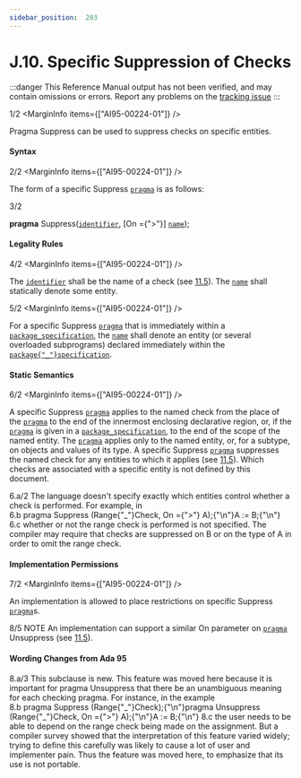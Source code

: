 ```yaml
---
sidebar_position:  203
---
```


# J.10. Specific Suppression of Checks

:::danger
This Reference Manual output has not been verified,
and may contain omissions or errors.
Report any problems on the [tracking issue](https://github.com/ada-lang-io/ada-lang-io/issues/20)
:::


<MarginText>1/2</MarginText>
<MarginInfo items={["AI95-00224-01"]} />
<p>Pragma Suppress can be used to suppress checks on specific entities. <br /></p>


#### Syntax

<MarginText>2/2</MarginText>
<MarginInfo items={["AI95-00224-01"]} />
<p class="Indented2">The form of a specific Suppress <code><a href="/docs/arm/AA-2/AA-2.8#S0019">pragma</a></code> is as follows: <br /></p>

<MarginText>3/2</MarginText>
<p class="Indented2">  <b>pragma</b> Suppress(<code><a href="/docs/arm/AA-2/AA-2.3#S0002">identifier</a></code>, [On ={">"}] <code><a href="/docs/arm/AA-4/AA-4.1#S0091">name</a></code>); <br /></p>


#### Legality Rules

<MarginText>4/2</MarginText>
<MarginInfo items={["AI95-00224-01"]} />
<p>The <code><a href="/docs/arm/AA-2/AA-2.3#S0002">identifier</a></code> shall be the name of a check (see <a href="/docs/arm/AA-11/AA-11.5">11.5</a>). The <code><a href="/docs/arm/AA-4/AA-4.1#S0091">name</a></code> shall statically denote some entity.<br /></p>

<MarginText>5/2</MarginText>
<MarginInfo items={["AI95-00224-01"]} />
<p>For a specific Suppress <code><a href="/docs/arm/AA-2/AA-2.8#S0019">pragma</a></code> that is immediately within a <code><a href="/docs/arm/AA-7/AA-7.1#S0230">package_specification</a></code>, the <code><a href="/docs/arm/AA-4/AA-4.1#S0091">name</a></code> shall denote an entity (or several overloaded subprograms) declared immediately within the <code><a href="/docs/arm/AA-7/AA-7.1#S0230">package{"_"}specification</a></code>. <br /></p>


#### Static Semantics

<MarginText>6/2</MarginText>
<MarginInfo items={["AI95-00224-01"]} />
<p>A specific Suppress <code><a href="/docs/arm/AA-2/AA-2.8#S0019">pragma</a></code> applies to the named check from the place of the <code><a href="/docs/arm/AA-2/AA-2.8#S0019">pragma</a></code> to the end of the innermost enclosing declarative region, or, if the <code><a href="/docs/arm/AA-2/AA-2.8#S0019">pragma</a></code> is given in a <code><a href="/docs/arm/AA-7/AA-7.1#S0230">package_specification</a></code>, to the end of the scope of the named entity. The <code><a href="/docs/arm/AA-2/AA-2.8#S0019">pragma</a></code> applies only to the named entity, or, for a subtype, on objects and values of its type. A specific Suppress <code><a href="/docs/arm/AA-2/AA-2.8#S0019">pragma</a></code> suppresses the named check for any entities to which it applies (see <a href="/docs/arm/AA-11/AA-11.5">11.5</a>). Which checks are associated with a specific entity is not defined by this document.<br /></p>

<AnnotatedOnly>
<MarginText>6.a/2</MarginText>
<Admonition type="aarm" aarm="discussion">
<b></b>The language doesn't specify exactly which entities control whether a check is performed. For example, in <br />
</Admonition>
</AnnotatedOnly>

<AnnotatedOnly>
<MarginText>6.b</MarginText>
<CodeBlock language="ada">
pragma Suppress (Range{"_"}Check, On ={">"} A);{"\n"}A := B;{"\n"}

</CodeBlock>
</AnnotatedOnly>
<AnnotatedOnly>
<MarginText>6.c</MarginText>
<Admonition type="aarm" aarm="note">
whether or not the range check is performed is not specified. The compiler may require that checks are suppressed on B or on the type of A in order to omit the range check. <br />
</Admonition>
</AnnotatedOnly>


#### Implementation Permissions

<MarginText>7/2</MarginText>
<MarginInfo items={["AI95-00224-01"]} />
<p>An implementation is allowed to place restrictions on specific Suppress <code><a href="/docs/arm/AA-2/AA-2.8#S0019">pragma</a></code>s. <br /></p>

<AnnotatedOnly>
<MarginText>8/5</MarginText>
<MarginInfo items={["AI95-00224-01", "AI12-0440-1"]} />
<Admonition type="aarm" aarm="note">
NOTE   An implementation can support a similar On parameter on <code><a href="/docs/arm/AA-2/AA-2.8#S0019">pragma</a></code> Unsuppress (see <a href="/docs/arm/AA-11/AA-11.5">11.5</a>). <br />
</Admonition>
</AnnotatedOnly>

<AnnotatedOnly>

#### Wording Changes from Ada 95

</AnnotatedOnly>
<AnnotatedOnly>
<MarginText>8.a/3</MarginText>
<MarginInfo items={["AI95-00224-01", "AI05-0299-1"]} />
<Admonition type="aarm" aarm="note">
This subclause is new. This feature was moved here because it is important for pragma Unsuppress that there be an unambiguous meaning for each checking pragma. For instance, in the example <br />
</Admonition>
</AnnotatedOnly>

<AnnotatedOnly>
<MarginText>8.b</MarginText>
<CodeBlock language="ada">
pragma Suppress (Range{"_"}Check);{"\n"}pragma Unsuppress (Range{"_"}Check, On ={">"} A);{"\n"}A := B;{"\n"}

</CodeBlock>
</AnnotatedOnly>
<AnnotatedOnly>
<MarginText>8.c</MarginText>
<Admonition type="aarm" aarm="note">
the user needs to be able to depend on the range check being made on the assignment. But a compiler survey showed that the interpretation of this feature varied widely; trying to define this carefully was likely to cause a lot of user and implementer pain. Thus the feature was moved here, to emphasize that its use is not portable. <br />
</Admonition>
</AnnotatedOnly>

